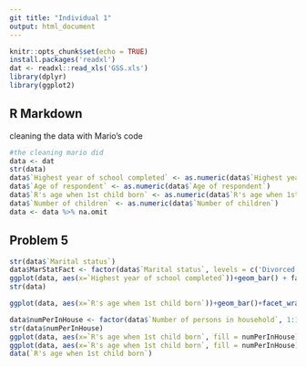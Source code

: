 ```yaml
---
git title: "Individual 1"
output: html_document
---
```


```r
knitr::opts_chunk$set(echo = TRUE)
install.packages('readxl')
dat <- readxl::read_xls('GSS.xls')
library(dplyr)
library(ggplot2)
```

## R Markdown
cleaning the data with Mario's code

```r
#the cleaning mario did
data <- dat
str(data)
data$`Highest year of school completed` <- as.numeric(data$`Highest year of school completed`)
data$`Age of respondent` <- as.numeric(data$`Age of respondent`)
data$`R's age when 1st child born` <- as.numeric(data$`R's age when 1st child born`)
data$`Number of children` <- as.numeric(data$`Number of children`)
data <- data %>% na.omit
```

## Problem 5
```r

str(data$`Marital status`)
data$MarStatFact <- factor(data$`Marital status`, levels = c('Divorced','Married','Widowed','Never married','Separated', 'No answer'))
ggplot(data, aes(x=`Highest year of school completed`))+geom_bar() + facet_wrap(~ MarStatFact )
str(data)
```

```r
ggplot(data, aes(x=`R's age when 1st child born`))+geom_bar()+facet_wrap(~ `Number of persons in household`, scales = 'free_y')

data$numPerInHouse <- factor(data$`Number of persons in household`, 1:12 )
str(data$numPerInHouse)
ggplot(data, aes(x=`R's age when 1st child born`, fill = numPerInHouse))+geom_bar() #+facet_wrap(~ `Number of persons in household`, scales = 'free_y')
ggplot(data, aes(x=`R's age when 1st child born`, fill = numPerInHouse))+geom_bar() +facet_wrap(~ `Number of persons in household`, scales = 'free_y')
data(`R's age when 1st child born`)

```